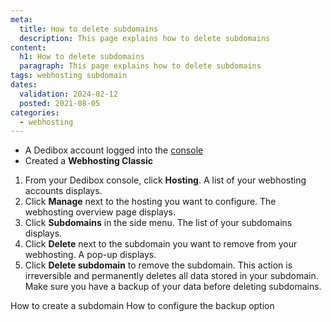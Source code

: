 ```yaml
---
meta:
  title: How to delete subdomains
  description: This page explains how to delete subdomains
content:
  h1: How to delete subdomains
  paragraph: This page explains how to delete subdomains
tags: webhosting subdomain
dates:
  validation: 2024-02-12
  posted: 2021-08-05
categories:
  - webhosting
---
```


<Macro id="webhosting-online" />

<Macro id="requirements" />

- A Dedibox account logged into the [console](https://console.online.net)
- Created a **Webhosting Classic**

1. From your Dedibox console, click **Hosting**. A list of your webhosting accounts displays.
2. Click **Manage** next to the hosting you want to configure. The webhosting overview page displays.
3. Click **Subdomains** in the side menu. The list of your subdomains displays.
4. Click **Delete** next to the subdomain you want to remove from your webhosting. A pop-up displays.
5. Click **Delete subdomain** to remove the subdomain.
    <Message type="important">
      This action is irreversible and permanently deletes all data stored in your subdomain. Make sure you have a backup of your data before deleting subdomains.
    </Message>


<Navigation title="See also">
  <PreviousButton to="/dedibox-console/classic-hosting/how-to/create-subdomain/">How to create a subdomain</PreviousButton>
  <NextButton to="/dedibox-console/classic-hosting/how-to/configure-backup-option/">How to configure the backup option</NextButton>
</Navigation> 